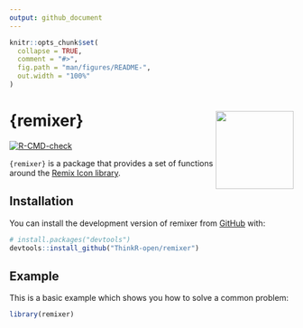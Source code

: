 ```yaml
---
output: github_document
---
```


<!-- README.md is generated from README.Rmd. Please edit that file -->

```r
knitr::opts_chunk$set(
  collapse = TRUE,
  comment = "#>",
  fig.path = "man/figures/README-",
  out.width = "100%"
)
```

# {remixer} <img src="man/figures/logo.png" align="right" height="138" alt="" />

<!-- badges: start -->
 [![R-CMD-check](https://github.com/ThinkR-open/remixer/actions/workflows/R-CMD-check.yaml/badge.svg)](https://github.com/ThinkR-open/remixer/actions/workflows/R-CMD-check.yaml)
<!-- badges: end -->

`{remixer}` is a package that provides a set of functions around the [Remix Icon library](https://remixicon.com/).

## Installation

You can install the development version of remixer from [GitHub](https://github.com/) with:

``` r
# install.packages("devtools")
devtools::install_github("ThinkR-open/remixer")
```

## Example

This is a basic example which shows you how to solve a common problem:

```r
library(remixer)
```
